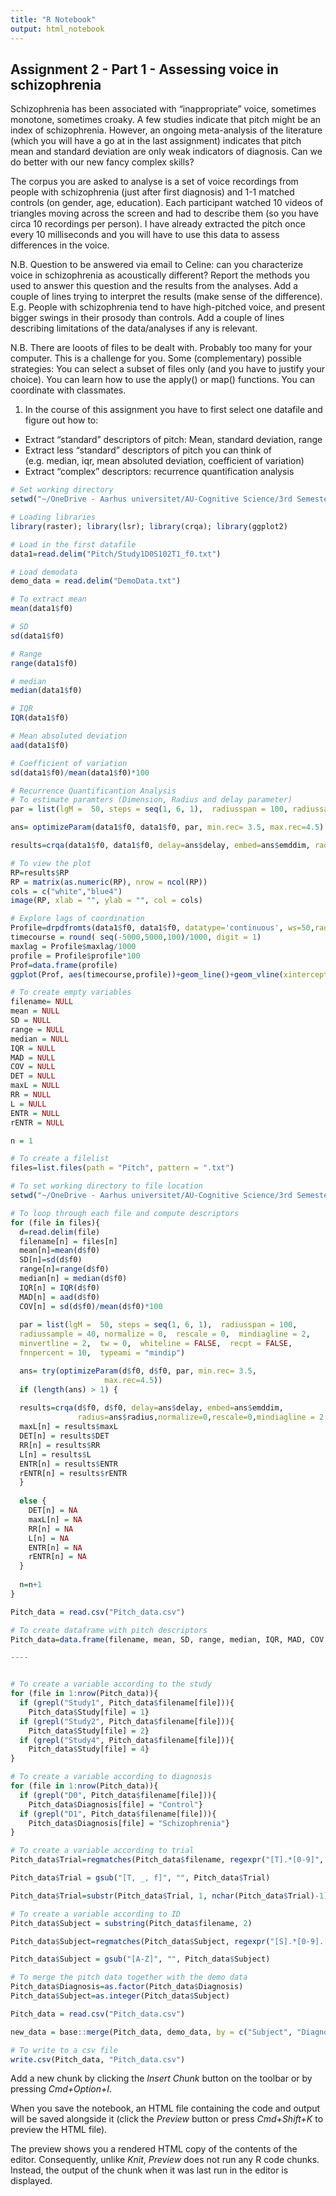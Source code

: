 ```yaml
---
title: "R Notebook"
output: html_notebook
---
```


## Assignment 2 - Part 1 - Assessing voice in schizophrenia

Schizophrenia has been associated with "inappropriate" voice, sometimes monotone, sometimes croaky. A few studies indicate that pitch might be an index of schizophrenia. However, an ongoing meta-analysis of the literature (which you will have a go at in the last assignment) indicates that pitch mean and standard deviation are only weak indicators of diagnosis. Can we do better with our new fancy complex skills?

The corpus you are asked to analyse is a set of voice recordings from people with schizophrenia (just after first diagnosis) and 1-1 matched controls (on gender, age, education). Each participant watched 10 videos of triangles moving across the screen and had to describe them (so you have circa 10 recordings per person). I have already extracted the pitch once every 10 milliseconds and you will have to use this data to assess differences in the voice.

N.B. Question to be answered via email to Celine: can you characterize voice in schizophrenia as acoustically different? Report the methods you used to answer this question and the results from the analyses. Add a couple of lines trying to interpret the results (make sense of the difference). E.g. People with schizophrenia tend to have high-pitched voice, and present bigger swings in their prosody than controls. Add a couple of lines describing limitations of the data/analyses if any is relevant.

N.B. There are looots of files to be dealt with. Probably too many for your computer. This is a challenge for you. Some (complementary) possible strategies: You can select a subset of files only (and you have to justify your choice). You can learn how to use the apply() or map() functions. You can coordinate with classmates.

1. In the course of this assignment you have to first select one datafile and figure out how to:

- Extract "standard" descriptors of pitch: Mean, standard deviation, range
- Extract less "standard" descriptors of pitch you can think of (e.g. median, iqr, mean absoluted deviation, coefficient of variation)
- Extract "complex" descriptors: recurrence quantification analysis

```r
# Set working directory
setwd("~/OneDrive - Aarhus universitet/AU-Cognitive Science/3rd Semester/Experimental Methods 3/Exercise/Assignments/Assignment_2")

# Loading libraries
library(raster); library(lsr); library(crqa); library(ggplot2)

# Load in the first datafile
data1=read.delim("Pitch/Study1D0S102T1_f0.txt")

# Load demodata 
demo_data = read.delim("DemoData.txt")

# To extract mean
mean(data1$f0) 

# SD
sd(data1$f0)

# Range
range(data1$f0)

# median
median(data1$f0)

# IQR
IQR(data1$f0)

# Mean absoluted deviation
aad(data1$f0)

# Coefficient of variation
sd(data1$f0)/mean(data1$f0)*100

# Recurrence Quantificantion Analysis
# To estimate paramters (Dimension, Radius and delay parameter)
par = list(lgM =  50, steps = seq(1, 6, 1),  radiusspan = 100, radiussample = 40, normalize = 0,  rescale = 0,  mindiagline = 2, minvertline = 2,  tw = 0,  whiteline = FALSE,  recpt = FALSE, fnnpercent = 10,  typeami = "mindip") 

ans= optimizeParam(data1$f0, data1$f0, par, min.rec= 3.5, max.rec=4.5)

results=crqa(data1$f0, data1$f0, delay=ans$delay, embed=ans$emddim, radius=ans$radius,normalize=0,rescale=0,mindiagline = 2,minvertline = 2)

# To view the plot
RP=results$RP 
RP = matrix(as.numeric(RP), nrow = ncol(RP))  
cols = c("white","blue4") 
image(RP, xlab = "", ylab = "", col = cols)

# Explore lags of coordination 
Profile=drpdfromts(data1$f0, data1$f0, datatype='continuous', ws=50,radius=ans$radius) 
timecourse = round( seq(-5000,5000,100)/1000, digit = 1) 
maxlag = Profile$maxlag/1000 
profile = Profile$profile*100 
Prof=data.frame(profile) 
ggplot(Prof, aes(timecourse,profile))+geom_line()+geom_vline(xintercept = timecourse[maxlag], colour='red')

```

```r
# To create empty variables
filename= NULL
mean = NULL
SD = NULL
range = NULL
median = NULL
IQR = NULL
MAD = NULL
COV = NULL
DET = NULL
maxL = NULL
RR = NULL
L = NULL
ENTR = NULL
rENTR = NULL

n = 1

# To create a filelist
files=list.files(path = "Pitch", pattern = ".txt")

# To set working directory to file location
setwd("~/OneDrive - Aarhus universitet/AU-Cognitive Science/3rd Semester/Experimental Methods 3/Exercise/Assignments/Assignment_2/Pitch")

# To loop through each file and compute descriptors
for (file in files){
  d=read.delim(file)
  filename[n] = files[n]
  mean[n]=mean(d$f0)
  SD[n]=sd(d$f0)
  range[n]=range(d$f0)
  median[n] = median(d$f0)
  IQR[n] = IQR(d$f0)
  MAD[n] = aad(d$f0)
  COV[n] = sd(d$f0)/mean(d$f0)*100
  
  par = list(lgM =  50, steps = seq(1, 6, 1),  radiusspan = 100,
  radiussample = 40, normalize = 0,  rescale = 0,  mindiagline = 2,
  minvertline = 2,  tw = 0,  whiteline = FALSE,  recpt = FALSE,
  fnnpercent = 10,  typeami = "mindip") 

  ans= try(optimizeParam(d$f0, d$f0, par, min.rec= 3.5,
                     max.rec=4.5))
  if (length(ans) > 1) {
  
  results=crqa(d$f0, d$f0, delay=ans$delay, embed=ans$emddim,
               radius=ans$radius,normalize=0,rescale=0,mindiagline = 2,minvertline = 2)
  maxL[n] = results$maxL
  DET[n] = results$DET
  RR[n] = results$RR
  L[n] = results$L
  ENTR[n] = results$ENTR
  rENTR[n] = results$rENTR
  } 
  
  else {
    DET[n] = NA
    maxL[n] = NA
    RR[n] = NA
    L[n] = NA
    ENTR[n] = NA
    rENTR[n] = NA
  }
  
  n=n+1
}

Pitch_data = read.csv("Pitch_data.csv")

# To create dataframe with pitch descriptors
Pitch_data=data.frame(filename, mean, SD, range, median, IQR, MAD, COV, DET, maxL, RR, L, ENTR, rENTR)

----


# To create a variable according to the study
for (file in 1:nrow(Pitch_data)){
  if (grepl("Study1", Pitch_data$filename[file])){
    Pitch_data$Study[file] = 1}
  if (grepl("Study2", Pitch_data$filename[file])){
    Pitch_data$Study[file] = 2}
  if (grepl("Study4", Pitch_data$filename[file])){
    Pitch_data$Study[file] = 4}
}

# To create a variable according to diagnosis
for (file in 1:nrow(Pitch_data)){
  if (grepl("D0", Pitch_data$filename[file])){
    Pitch_data$Diagnosis[file] = "Control"}
  if (grepl("D1", Pitch_data$filename[file])){
    Pitch_data$Diagnosis[file] = "Schizophrenia"}
}

# To create a variable according to trial
Pitch_data$Trial=regmatches(Pitch_data$filename, regexpr("[T].*[0-9]", Pitch_data$filename))

Pitch_data$Trial = gsub("[T, _, f]", "", Pitch_data$Trial)

Pitch_data$Trial=substr(Pitch_data$Trial, 1, nchar(Pitch_data$Trial)-1)

# To create a variable according to ID
Pitch_data$Subject = substring(Pitch_data$filename, 2)

Pitch_data$Subject=regmatches(Pitch_data$Subject, regexpr("[S].*[0-9].[T]", Pitch_data$Subject))

Pitch_data$Subject = gsub("[A-Z]", "", Pitch_data$Subject)

# To merge the pitch data together with the demo data
Pitch_data$Diagnosis=as.factor(Pitch_data$Diagnosis)
Pitch_data$Subject=as.integer(Pitch_data$Subject)

Pitch_data = read.csv("Pitch_data.csv")

new_data = base::merge(Pitch_data, demo_data, by = c("Subject", "Diagnosis"))

# To write to a csv file
write.csv(Pitch_data, "Pitch_data.csv")
```

Add a new chunk by clicking the *Insert Chunk* button on the toolbar or by pressing *Cmd+Option+I*.

When you save the notebook, an HTML file containing the code and output will be saved alongside it (click the *Preview* button or press *Cmd+Shift+K* to preview the HTML file). 

The preview shows you a rendered HTML copy of the contents of the editor. Consequently, unlike *Knit*, *Preview* does not run any R code chunks. Instead, the output of the chunk when it was last run in the editor is displayed.

